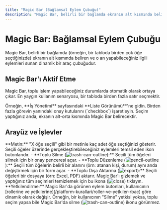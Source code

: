 ```yaml
---
title: "Magic Bar (Bağlamsal Eylem Çubuğu)"
description: "Magic Bar, belirli bir bağlamda ekranın alt kısmında beliren ve o an yapabileceğiniz ilgili eylemleri sunan dinamik bir araç çubuğudur."
---
```


# Magic Bar: Bağlamsal Eylem Çubuğu

Magic Bar, belirli bir bağlamda (örneğin, bir tabloda birden çok öğe seçtiğinizde) ekranın alt kısmında beliren ve o an yapabileceğiniz ilgili eylemleri sunan dinamik bir araç çubuğudur.

## Magic Bar'ı Aktif Etme

Magic Bar, toplu işlem yapabileceğiniz durumlarda otomatik olarak ortaya çıkar. En yaygın kullanım senaryosu, bir tabloda birden fazla satır seçmektir.

<Steps>
  <Step title="Liste Görünümüne Gidin">
    Örneğin, **İş Yönetimi** sayfasındaki **Liste Görünümü**'ne gidin.
  </Step>
  <Step title="Birden Fazla Öğe Seçin">
    Birden fazla görevin yanındaki onay kutularını (`checkbox`) işaretleyin.
  </Step>
  <Step title="Magic Bar'ı Görüntüleyin">
    Seçim yaptığınız anda, ekranın alt-orta kısmında Magic Bar belirecektir.
  </Step>
</Steps>

## Arayüz ve İşlevler

<AccordionGroup>
  <Accordion title="Seçim Sayacı">
    **Metin:** "X öğe seçili" gibi bir metinle kaç adet öğe seçtiğinizi gösterir.
  </Accordion>
  <Accordion title="Eylem Butonları">
    Seçili öğeler üzerinde gerçekleştirebileceğiniz eylemleri temsil eden ikon butonlarıdır.
    - **Toplu Silme (<img src="/icons/trash-can-outline.svg" alt="trash-can-outline" className="inline align-middle dark:invert" style={{width: '16px', height: '16px', margin: 0}} />):** Seçili tüm öğeleri silmek için bir onay penceresi açar.
    - **Toplu Düzenleme (<img src="/icons/pencil-outline.svg" alt="pencil-outline" className="inline align-middle dark:invert" style={{width: '16px', height: '16px', margin: 0}} />):** Seçili tüm öğelerin belirli bir alanını (örn: atanan kişi, durum) aynı anda değiştirmek için bir form açar.
    - **Toplu Dışa Aktarma (<img src="/icons/export.svg" alt="export" className="inline align-middle dark:invert" style={{width: '16px', height: '16px', margin: 0}} />):** Seçili öğeleri bir dosyaya (örn: Excel, PDF) aktarır.
  </Accordion>
  <Accordion title="Kapatma / Seçimi Temizleme Butonu">
    Magic Bar'ı gizlemek ve yaptığınız tüm seçimleri temizlemek için bu ikona (<img src="/icons/close.svg" alt="close" className="inline align-middle dark:invert" style={{width: '16px', height: '16px', margin: 0}} />) tıklayın.
  </Accordion>
</AccordionGroup>

<Note>
  **Yetkilendirme:** Magic Bar'da görünen eylem butonları, kullanıcının [rollerine ve yetkilerine](/platform-kurallari/roller-ve-yetkiler-rbac) göre dinamik olarak değişir. Örneğin, bir kullanıcının "Silme" yetkisi yoksa, toplu seçim yapsa bile Magic Bar'da silme (<img src="/icons/trash-can-outline.svg" alt="trash-can-outline" className="inline align-middle dark:invert" style={{width: '16px', height: '16px', margin: 0}} />) ikonu görünmez.
</Note>
